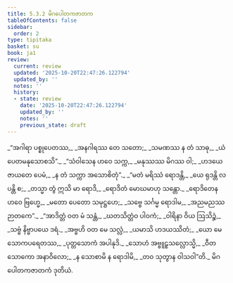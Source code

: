 ```yaml
---
title: 5.3.2 မိဂပေါတကဇာတက
tableOfContents: false
sidebar:
  order: 2
type: tipitaka
basket: su
book: ja1
review:
  current: review
  updated: '2025-10-20T22:47:26.122794'
  updated_by: ''
  notes: ''
  history:
  - state: review
    date: '2025-10-20T22:47:26.122794'
    updated_by: ''
    notes: ''
    previous_state: draft
---
```



<DynamicBreadcrumb />


<ReviewStatus review={frontmatter.review} showDetails={true} />

<HypothesisAnnotation frontmatter={frontmatter} />

<Division number="116" book="ja1" e="ch" v="22" p="133">

<Paragraph number="1284" type="verses" book="ja1">
_“အဂါရာ ပစ္စုပေတဿ,_  
_အနဂါရဿ တေ သတော;_  
_သမဏဿ န တံ သာဓု,_  
_ယံ ပေတမနုသောစသိ”._  

</Paragraph>

</Division>
<Division number="117" book="ja1" e="ch" v="22" p="134">

<Paragraph number="1285" type="verses" book="ja1">
_“သံဝါသေန ဟဝေ သက္က,_  
_မနုဿဿ မိဂဿ ဝါ;_  
_ဟဒယေ ဇာယတေ ပေမံ,_  
_န တံ သက္ကာ အသောစိတုံ”._  

</Paragraph>

</Division>
<Division number="118" book="ja1" e="ch" v="22" p="134">

<Paragraph number="1286" type="verses" book="ja1">
_“မတံ မရိဿံ ရောဒန္တိ,_  
_ယေ ရုဒန္တိ လပန္တိ စ;_  
_တသ္မာ တွံ ဣသိ မာ ရောဒိ,_  
_ရောဒိတံ မောဃမာဟု သန္တော._  

</Paragraph>

</Division>
<Division number="119" book="ja1" e="ch" v="22" p="134">

<Paragraph number="1287" type="verses" book="ja1">
_ရောဒိတေန ဟဝေ ဗြဟ္မေ,_  
_မတော ပေတော သမုဋ္ဌဟေ;_  
_သဗ္ဗေ သင်္ဂမ္မ ရောဒါမ,_  
_အညမညဿ ဉာတကေ”._  

</Paragraph>

</Division>
<Division number="120" book="ja1" e="ch" v="22" p="134">

<Paragraph number="1288" type="verses" book="ja1">
_“အာဒိတ္တံ ဝတ မံ သန္တံ,_  
_ဃတသိတ္တံဝ ပါဝကံ;_  
_ဝါရိနာ ဝိယ ဩသိဉ္စံ,_  
_သဗ္ဗံ နိဗ္ဗာပယေ ဒရံ._  

</Paragraph>

</Division>
<Division number="121" book="ja1" e="ch" v="22" p="134">

<Paragraph number="1289" type="verses" book="ja1">
_အဗ္ဗဟိ ဝတ မေ သလ္လံ,_  
_ယမာသိ ဟဒယဿိတံ;_  
_ယော မေ သောကပရေတဿ,_  
_ပုတ္တသောကံ အပါနုဒိ._  

</Paragraph>

</Division>
<Division number="122" book="ja1" e="ch" v="22" p="134">

<Paragraph number="1290" type="verses" book="ja1">
_သောဟံ အဗ္ဗူဠှသလ္လောသ္မိ,_  
_ဝီတသောကော အနာဝိလော;_  
_န သောစာမိ န ရောဒါမိ,_  
_တဝ သုတွာန ဝါသဝါ”တိ._  


</Paragraph>
</Division>

<Paragraph number="1291" type="center" book="ja1">
မိဂပေါတကဇာတကံ ဒုတိယံ.
</Paragraph>
